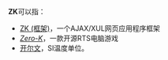 '''ZK'''可以指：

* [[ZK_(框架)|ZK (框架)]]，一个AJAX/XUL网页应用程序框架
* ''[[Zero-K|Zero-K]]''，一款开源RTS电脑游戏
* [[开尔文|开尔文]]，SI温度单位。

{{aimai}}